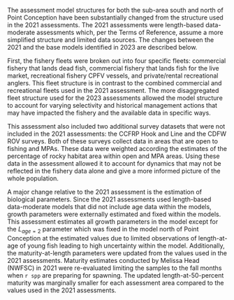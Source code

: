 The assessment model structures for both the sub-area south and north of Point Conception have been substantially changed from the structure used in the 2021 assessments. The 2021 assessments were length-based data-moderate assessments which, per the Terms of Reference, assume a more simplified structure and limited data sources. The changes between the 2021 and the base models identified in 2023 are described below.

First, the fishery fleets were broken out into four specific fleets: commercial fishery that lands dead fish, commercial fishery that lands fish for the live market, recreational fishery CPFV vessels, and private/rental recreational anglers. This fleet structure is in contrast to the combined commercial and recreational fleets used in the 2021 assessment. The more disaggregated fleet structure used for the 2023 assessments allowed the model structure to account for varying selectivity and historical management actions that may have impacted the fishery and the available data in specific ways. 

This assessment also included two additional survey datasets that were not included in the 2021 assessments: the CCFRP Hook and Line and the CDFW ROV surveys. Both of these surveys collect data in areas that are open to fishing and MPAs. These data were weighted according the estimates of the percentage of rocky habitat area within open and MPA areas. Using these data in the assessment allowed it to account for dynamics that may not be reflected in the fishery data alone and give a more informed picture of the whole population.

A major change relative to the 2021 assessment is the estimation of biological parameters. Since the 2021 assessments used length-based data-moderate models that did not include age data within the models, growth parameters were externally estimated and fixed within the models. This assessment estimates all growth parameters in the model except for the $L_{age=2}$ parameter which was fixed in the model north of Point Conception at the estimated values due to limited observations of length-at-age of young fish leading to high uncertainty within the model. Additionally, the maturity-at-length parameters were updated from the values used in the 2021 assessments. Maturity estimates conducted by Melissa Head (NWFSC) in 2021 were re-evaluated limiting the samples to the fall months when `r spp` are preparing for spawning. The updated length-at-50-percent maturity was marginally smaller for each assessment area compared to the values used in the 2021 assessments.